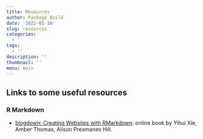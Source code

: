 ```yaml
---
title: Resources
author: Package Build
date: '2022-01-16'
slug: resources
categories:
  - ''
tags:
  - ''
description: ''
thumbnail: ''
menu: main
---
```


## Links to some useful resources

### R Markdown

* [blogdown: Creating Websites with RMarkdown](https://bookdown.org/yihui/blogdown/): online book by Yihui Xie, Amber Thomas, Alison Presmanes Hill.